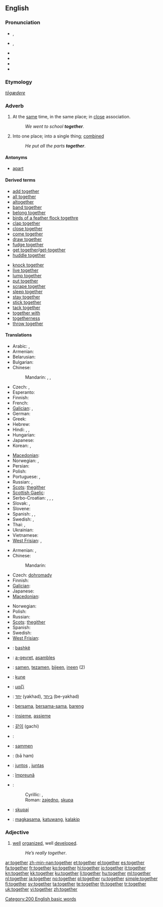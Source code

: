 {{wikipedia}}
==English==

{{rank|above|received|read|300|together|already|son|death}}

===Pronunciation===
* {{a|UK}} {{IPA|/tʊˈgɛð.ə(ɹ)/|/təˈgɛð.ə(ɹ)/}}, {{SAMPA|/tU"gED.@(r\)/|/t@"gED.@(r\)/}}
* {{a|US}} {{IPA|/tʊˈgɛðɚ/}}, {{SAMPA|/tU"gED@`/}}
* {{audio|en-us-together.ogg|Audio (US)}}
* {{audio|En-uk-together.ogg|Audio (UK)}}
* {{rhymes|ɛðə(r)}}
* {{hyphenation|to|geth|er}}

===Etymology===
{{etyl|ang}} ''[[tōgædere]]''

===Adverb===
{{en-adv|-}}

# At the [[same]] time, in the same place; in [[close]] association.
#: ''We went to school '''together'''''.
# Into one place; into a single thing; [[combined]]
#: ''He put all the parts '''together'''''.

====Antonyms====
* [[apart]]

====Derived terms====
{{rel-top}}
* [[add together]]
* [[all together]]
* [[altogether]]
* [[band together]]
* [[belong together]]
* [[birds of a feather flock togethre]]
* [[clap together]]
* [[close together]]
* [[come together]]
* [[draw together]]
* [[fudge together]]
* [[get together]]/[[get-together]]
* [[huddle together]]
{{rel-mid}}
* [[knock together]]
* [[live together]]
* [[lump together]]
* [[put together]]
* [[scrape together]]
* [[sleep together]]
* [[stay together]]
* [[stick together]]
* [[tack together]]
* [[together with]]
* [[togetherness]]
* [[throw together]]
{{rel-bottom}}

====Translations====
{{trans-top|at the same time, in the same place}}
* Arabic: {{t|ar|معا|alt=معًا|tr=má3an}},  {{t|ar| سويا|alt= سويًا|tr=sawíyyan}}
* Armenian: {{t-|hy|միասին|tr=miasin}}
* Belarusian: {{t|be|разам|tr=rázam|xs=Belarusian}}
* Bulgarian: {{t|bg|заедно|tr=záedno}}
* Chinese:
*: Mandarin: {{t-|cmn|一起|tr=yìqǐ|sc=Hani}},  {{t|cmn|共同|tr=gòngtóng|sc=Hani}},  {{t-|cmn|一同|tr=yītóng|sc=Hani}}
* Czech: {{t|cs|společně}},  {{t+|cs|spolu}}
* Esperanto: {{t-|eo|kune|xs=Esperanto}}
* Finnish: {{t+|fi|yhdessä}}
* French: {{t+|fr|ensemble}}
* [[Galician]]: {{t+|gl|xunto|xs=Galician}}, {{t-|gl|á vez|xs=Galician}}
* German: {{t+|de|zusammen|tr=yakhad}}
* Greek: {{t+|el|μαζί|tr=mazí}}
* Hebrew: {{t-|he|יחד|tr=yachad}}
* Hindi: {{t|hi|एक साथ|tr=ēk sāth|xs=Hindi}},  {{t|hi|के साथ|tr=ke sāth|xs=Hindi}},  {{t|hi|साथ|tr=sāth|xs=Hindi}}
* Hungarian: {{t+|hu|együtt}}
* Japanese: {{t-|ja|一緒に|tr=issho ni}}
* Korean: {{t+|ko|함께|tr=hamkke|sc=Hang}},  {{t+|ko|같이|tr=gachi|sc=Hang}}
{{trans-mid}}
* [[Macedonian]]: {{t|mk|заедно|tr=záedno}}
* Norwegian: {{t+|no|sammen}}, {{t|no|i lag}}
* Persian: {{t-|fa|با هم|tr=bā ham|xs=Persian}}
* Polish: {{t+|pl|razem}}
* Portuguese: {{t+|pt|junto|m}},  {{t+|pt|junta|f}}
* Russian: {{t+|ru|вместе|tr=vméste}},  {{t+|ru|сообща|tr=soobščá}}
* [[Scots]]: [[thegither]]
* [[Scottish Gaelic]]: {{t-|gd|cuideachd|xs=Scottish Gaelic}}
* Serbo-Croatian: {{tø|sh|заједно|alt=за̏једно|sc=Cyrl|xs=Serbo-Croatian}},  {{tø|sh|zajedno|alt=zȁjedno|xs=Serbo-Croatian}},  {{tø|sh|скупа|sc=Cyrl|xs=Serbo-Croatian}},  {{tø|sh|skupa|xs=Serbo-Croatian}}
* Slovak: {{t|sk|spoločne}},  {{t-|sk|spolu}}
* Slovene: {{t+|sl|skupaj}}
* Spanish: {{t-|es|juntos|m}}, {{t-|es|juntas|f}}, {{t-|es|junto}}
* Swedish: {{t+|sv|tillsammans}}, {{t+|sv|ihop}}
* Thai: {{t|th|พร้อม|tr=próm}},  {{t|th|ด้วยกัน|tr=dûay-gan}}
* Ukrainian: {{t|uk|разом|tr=rázom|xs=Ukrainian}}
* Vietnamese: {{t|vi|cùng nhau|xs=Vietnamese}}
* [[West Frisian]]: {{t|fy|mei-inoar|xs=West Frisian}}, {{t|fy|meiïnoar|xs=West Frisian}}
{{trans-bottom}}

{{trans-top|into one place}}
* Armenian: {{t-|hy|միասին|tr=miasin}},  {{t|hy|իրար հետ|tr=irar het}}
* Chinese:
*: Mandarin: {{t-|cmn|一起|tr=yìqǐ|sc=Hani}}
* Czech: [[dohromady]]
* Finnish: {{t-|fi|yhteen}}
* [[Galician]]: {{t+|gl|xunto|xs=Galician}}
* Japanese: {{t-|ja|一緒に|tr=issho ni}}
* [[Macedonian]]: {{t|mk|заедно|tr=záedno}}
{{trans-mid}}
* Norwegian: {{t|no|samlet}}
* Polish: {{t+|pl|razem}}
* Russian: {{t+|ru|вместе|tr=vméste}}
* [[Scots]]: [[thegither]]
* Spanish: {{t-|es|junto}}
* Swedish: {{t+|sv|tillsammans}}
* [[West Frisian]]: {{t-|fy|gear|xs=West Frisian}}
{{trans-bottom}}

{{checktrans-top}}
* {{ttbc|Albanian}}: [[bashkë]]
* {{ttbc|Breton}}: [[a-gevret]], [[asambles]]
* {{ttbc|Dutch}}: [[samen]], [[tezamen]], [[bijeen]], [[ineen]] (2)
* {{ttbc|Esperanto}}: [[kune]]
* {{ttbc|Greek}}: [[μαζί]]
* {{ttbc|Hebrew}}: [[יחד]] (yakhad), [[ביחד]] (be-yakhad)
* {{ttbc|Indonesian}}: [[sama|bersama]], [[sama|bersama-sama]], [[bareng]]
* {{ttbc|Italian}}: [[insieme]], [[assieme]]
{{trans-mid}}
* {{ttbc|Korean}}: [[같이]] (gachi)
* {{ttbc|Kurdish}}: {{ku-Arab|[[پێکه‌وه‌]]}}
* {{ttbc|Norwegian}}: [[sammen]]
* {{ttbc|Persian}}: {{fa-Arab|[[با هم]]}} (bā ham)
* {{ttbc|Portuguese}}: [[juntos]] {{m}}, [[juntas]] {{f}}
* {{ttbc|Romanian}}: [[împreună]]
* {{ttbc|Serbian}}:
*: Cyrillic: {{t-|sr|заједно|sc=Cyrl}}, {{t|sr|скупа|sc=Cyrl}}
*: Roman: [[zajedno]], [[skupa]]
* {{ttbc|Slovene}}: [[skupaj]]
* {{ttbc|Tagalog}}: [[magkasama]], [[katuwang]], [[kalakip]]
{{trans-bottom}}

===Adjective===
{{en-adj}}

# {{colloquial}} [[well]] [[organize]]d, well [[develop]]ed.
#: ''He’s really together''.

[[Category:200 English basic words]]

[[ar:together]]
[[zh-min-nan:together]]
[[et:together]]
[[el:together]]
[[es:together]]
[[fa:together]]
[[fr:together]]
[[ko:together]]
[[hi:together]]
[[io:together]]
[[it:together]]
[[kn:together]]
[[kk:together]]
[[ku:together]]
[[li:together]]
[[hu:together]]
[[ml:together]]
[[nl:together]]
[[ja:together]]
[[no:together]]
[[pl:together]]
[[ru:together]]
[[simple:together]]
[[fi:together]]
[[sv:together]]
[[ta:together]]
[[te:together]]
[[th:together]]
[[tr:together]]
[[uk:together]]
[[vi:together]]
[[zh:together]]